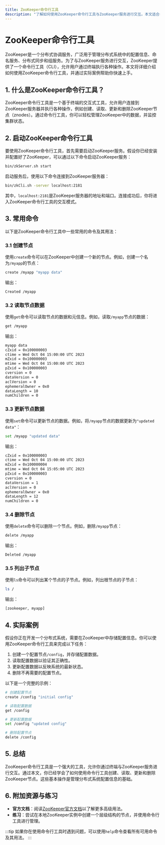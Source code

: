 ```yaml
---
title: ZooKeeper命令行工具
description: "了解如何使用ZooKeeper命令行工具与ZooKeeper服务进行交互。本文适合初学者，涵盖基本命令、实际案例和常见用法。"
---
```


# ZooKeeper命令行工具

ZooKeeper是一个分布式协调服务，广泛用于管理分布式系统中的配置信息、命名服务、分布式同步和组服务。为了与ZooKeeper服务进行交互，ZooKeeper提供了一个命令行工具（CLI），允许用户通过终端执行各种操作。本文将详细介绍如何使用ZooKeeper命令行工具，并通过实际案例帮助你快速上手。

## 1. 什么是ZooKeeper命令行工具？

ZooKeeper命令行工具是一个基于终端的交互式工具，允许用户连接到ZooKeeper服务器并执行各种操作，例如创建、读取、更新和删除ZooKeeper节点（znodes）。通过命令行工具，你可以轻松管理ZooKeeper中的数据，并监控集群状态。

## 2. 启动ZooKeeper命令行工具

要使用ZooKeeper命令行工具，首先需要启动ZooKeeper服务。假设你已经安装并配置好了ZooKeeper，可以通过以下命令启动ZooKeeper服务：

```bash
bin/zkServer.sh start
```

启动服务后，使用以下命令连接到ZooKeeper服务器：

```bash
bin/zkCli.sh -server localhost:2181
```

其中，`localhost:2181`是ZooKeeper服务器的地址和端口。连接成功后，你将进入ZooKeeper命令行工具的交互模式。

## 3. 常用命令

以下是ZooKeeper命令行工具中一些常用的命令及其用法：

### 3.1 创建节点

使用`create`命令可以在ZooKeeper中创建一个新的节点。例如，创建一个名为`/myapp`的节点：

```bash
create /myapp "myapp data"
```

输出：

```bash
Created /myapp
```

### 3.2 读取节点数据

使用`get`命令可以读取节点的数据和元信息。例如，读取`/myapp`节点的数据：

```bash
get /myapp
```

输出：

```bash
myapp data
cZxid = 0x100000003
ctime = Wed Oct 04 15:00:00 UTC 2023
mZxid = 0x100000003
mtime = Wed Oct 04 15:00:00 UTC 2023
pZxid = 0x100000003
cversion = 0
dataVersion = 0
aclVersion = 0
ephemeralOwner = 0x0
dataLength = 10
numChildren = 0
```

### 3.3 更新节点数据

使用`set`命令可以更新节点的数据。例如，将`/myapp`节点的数据更新为`"updated data"`：

```bash
set /myapp "updated data"
```

输出：

```bash
cZxid = 0x100000003
ctime = Wed Oct 04 15:00:00 UTC 2023
mZxid = 0x100000004
mtime = Wed Oct 04 15:05:00 UTC 2023
pZxid = 0x100000003
cversion = 0
dataVersion = 1
aclVersion = 0
ephemeralOwner = 0x0
dataLength = 12
numChildren = 0
```

### 3.4 删除节点

使用`delete`命令可以删除一个节点。例如，删除`/myapp`节点：

```bash
delete /myapp
```

输出：

```bash
Deleted /myapp
```

### 3.5 列出子节点

使用`ls`命令可以列出某个节点的子节点。例如，列出根节点的子节点：

```bash
ls /
```

输出：

```bash
[zookeeper, myapp]
```

## 4. 实际案例

假设你正在开发一个分布式系统，需要在ZooKeeper中存储配置信息。你可以使用ZooKeeper命令行工具来完成以下任务：

1. 创建一个配置节点`/config`，并存储配置数据。
2. 读取配置数据以验证其正确性。
3. 更新配置数据以反映系统的最新状态。
4. 删除不再需要的配置节点。

以下是一个完整的示例：

```bash
# 创建配置节点
create /config "initial config"

# 读取配置数据
get /config

# 更新配置数据
set /config "updated config"

# 删除配置节点
delete /config
```

## 5. 总结

ZooKeeper命令行工具是一个强大的工具，允许你通过终端与ZooKeeper服务进行交互。通过本文，你已经学会了如何使用命令行工具创建、读取、更新和删除ZooKeeper节点。这些基本操作是管理分布式系统配置信息的基础。

## 6. 附加资源与练习

- **官方文档**：阅读[ZooKeeper官方文档](https://zookeeper.apache.org/doc/current/zookeeperCLI.html)以了解更多高级用法。
- **练习**：尝试在本地ZooKeeper实例中创建一个层级结构的节点，并使用命令行工具进行管理。

:::tip
如果你在使用命令行工具时遇到问题，可以使用`help`命令查看所有可用命令及其用法。
:::